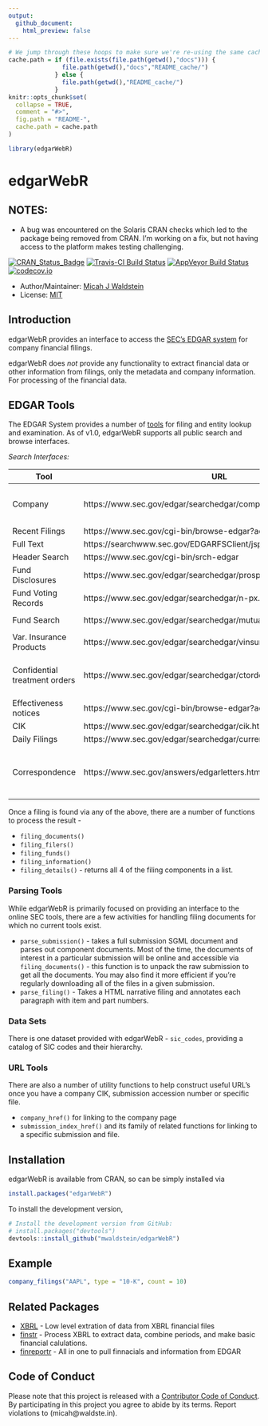 ```yaml
---
output:
  github_document:
    html_preview: false
---
```


<!-- README.md is generated from README.Rmd. Please edit that file -->

```r
# We jump through these hoops to make sure we're re-using the same cache path
cache.path = if (file.exists(file.path(getwd(),"docs"))) {
               file.path(getwd(),"docs","README_cache/")
             } else {
               file.path(getwd(),"README_cache/")
             }
knitr::opts_chunk$set(
  collapse = TRUE,
  comment = "#>",
  fig.path = "README-",
  cache.path = cache.path
)

library(edgarWebR)
```
# edgarWebR

## NOTES:

 * A bug was encountered on the Solaris CRAN checks which led to the package
   being removed from CRAN. I'm working on a fix, but not having access to the
   platform makes testing challenging.

[![CRAN_Status_Badge](http://www.r-pkg.org/badges/version/edgarWebR)](https://cran.r-project.org/package=edgarWebR)
[![Travis-CI Build Status](https://travis-ci.org/mwaldstein/edgarWebR.svg?branch=master)](https://travis-ci.org/mwaldstein/edgarWebR)
[![AppVeyor Build Status](https://ci.appveyor.com/api/projects/status/github/mwaldstein/edgarWebR?branch=master&svg=true)](https://ci.appveyor.com/project/mwaldstein/edgarWebR)
[![codecov.io](https://codecov.io/github/mwaldstein/edgarWebR/coverage.svg?branch=master)](https://codecov.io/github/mwaldstein/edgarWebR?branch=master)


* Author/Maintainer: [Micah J Waldstein](https://micah.waldste.in)
* License: [MIT](https://opensource.org/licenses/MIT)

## Introduction
edgarWebR provides an interface to access the [SEC's EDGAR
system](https://www.sec.gov/edgar/search-and-access) for company
financial filings.

edgarWebR does *not* provide any functionality to extract financial data or
other information from filings, only the metadata and company information. For
processing of the financial data.

## EDGAR Tools

The EDGAR System provides a number of
[tools](https://www.sec.gov/edgar/search-and-access)
for filing and entity lookup and examination. As of v1.0, edgarWebR supports
all public search and browse interfaces.

*Search Interfaces:*

| Tool                          | URL                                                             | edgarWebR function(s) |
|-------------------------------|-----------------------------------------------------------------|-----------------------|
| Company                       | https://www.sec.gov/edgar/searchedgar/companysearch.html        | `company_search()`, `company_information()`, `company_details()`, `company_filings()` |
| Recent Filings                | https://www.sec.gov/cgi-bin/browse-edgar?action=getcurrent      | `latest_filings()` |
| Full Text                     | https://searchwww.sec.gov/EDGARFSClient/jsp/EDGAR_MainAccess.jsp | `full_text()` |
| Header Search                 | https://www.sec.gov/cgi-bin/srch-edgar                          | `header_search()` |
| Fund Disclosures              | https://www.sec.gov/edgar/searchedgar/prospectus.htm            | Use `company_search()` and specify the 'type' parameter as 485 |
| Fund Voting Records           | https://www.sec.gov/edgar/searchedgar/n-px.htm                  | Use `company_search()` and specify the 'type' parameter as 'N-PX' |
| Fund Search                   | https://www.sec.gov/edgar/searchedgar/mutualsearch.html         | `fund_search()`, `fund_fast_search()` |
| Var. Insurance Products       | https://www.sec.gov/edgar/searchedgar/vinsurancesearch.html     | `variable_insurance_search()`, `variable_insurance_fast_search()` |
| Confidential treatment orders | https://www.sec.gov/edgar/searchedgar/ctorders.htm              | Use `header_search()`, `company_search()`, `latest_filings()`, or `full_text()` and use form types 'CT ORDER'|
| Effectiveness notices         | https://www.sec.gov/cgi-bin/browse-edgar?action=geteffect       | `effectiveness()` |
| CIK                           | https://www.sec.gov/edgar/searchedgar/cik.htm                   | `cik_search()` |
| Daily Filings                 | https://www.sec.gov/edgar/searchedgar/currentevents.htm         | `current_events()` |
| Correspondence                | https://www.sec.gov/answers/edgarletters.htm                    | Use `header_search()`, `company_search()`, `latest_filings()`, or `full_text()` and use form types 'upload' or 'corresp'|

Once a filing is found via any of the above, there are a number of functions to
process the result -

 * `filing_documents()`
 * `filing_filers()`
 * `filing_funds()`
 * `filing_information()`
 * `filing_details()` - returns all 4 of the filing components in a list.

### Parsing Tools

While edgarWebR is primarily focused on providing an interface to the online
SEC tools, there are a few activities for handling filing documents for which
no current tools exist.

 * `parse_submission()` - takes a full submission SGML document and parses out
   component documents. Most of the time, the documents of interest in a
   particular submission will be online and accessible via
   `filing_documents()` - this function is to unpack the raw submission to get
   all the documents. You may also find it more efficient if you're regularly
   downloading all of the files in a given submission.
 * `parse_filing()` - Takes a HTML narrative filing and annotates each
   paragraph with item and part numbers.

### Data Sets

There is one dataset provided with edgarWebR - `sic_codes`, providing a
catalog of SIC codes and their hierarchy.

### URL Tools

There are also a number of utility functions to help construct useful URL's
once you have a company CIK, submission accession number or specific file.

  * `company_href()` for linking to the company page
  * `submission_index_href()` and its family of related functions for linking
    to a specific submission and file.

## Installation
edgarWebR is available from CRAN, so can be simply installed via
```r
install.packages("edgarWebR")
```

To install the development version,
```r
# Install the development version from GitHub:
# install.packages("devtools")
devtools::install_github("mwaldstein/edgarWebR")
```

## Example
```r
company_filings("AAPL", type = "10-K", count = 10)
```

## Related Packages
 * [XBRL](https://CRAN.R-project.org/package=XBRL) - Low level
   extration of data from XBRL financial files
 * [finstr](https://github.com/bergant/finstr) - Process XBRL to extract data,
   combine periods, and make basic financial calulations.
 * [finreportr](https://github.com/sewardlee337/finreportr) - All in one to
   pull finnacials and information from EDGAR

Code of Conduct
---------------
Please note that this project is released with a [Contributor Code of
Conduct](https://mwaldstein.github.io/edgarWebR/CONDUCT.html). By participating in this project you agree to abide by
its terms. Report violations to (micah@waldste.in).
